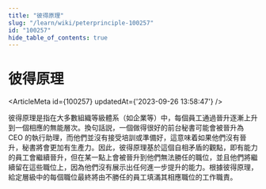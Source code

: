 ```yaml
---
title: "彼得原理"
slug: "/learn/wiki/peterprinciple-100257"
id: "100257"
hide_table_of_contents: true
---
```



# 彼得原理

<ArticleMeta id={100257} updatedAt={'2023-09-26 13:58:47'} />
<div className='border-solid border-b border-t-0 my-4 border-[var(--ifm-color-gray-300)]' />

彼得原理是指在大多數組織等級體系（如企業等）中，每個員工通過晉升逐漸上升到一個相應的無能層次。換句話説，一個做得很好的前台秘書可能會被晉升為 CEO 的執行助理，而他們並沒有接受培訓或準備好，這意味着如果他們沒有晉升，秘書將會更加有生產力。因此，彼得原理基於這個自相矛盾的觀點，即有能力的員工會繼續晉升，但在某一點上會被晉升到他們無法勝任的職位，並且他們將繼續留在這些職位上，因為他們沒有展示出任何進一步提升的能力。根據彼得原理，給定層級中的每個職位最終將由不勝任的員工填滿其相應職位的工作職責。
